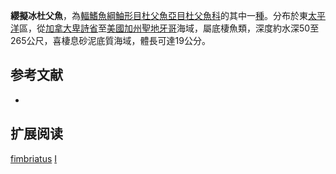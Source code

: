 {{Speciesbox
| name = 纓擬冰杜父魚
| image = 
| image_width = 250px
| status = NE
| status_system = IUCN3.1
| genus = Icelinus
| species = fimbriatus
| authority = [[Gilbert|Gilbert]], 1890
| synonyms = 
}}
'''纓擬冰杜父魚'''，為[[輻鰭魚綱|輻鰭魚綱]][[鮋形目|鮋形目]][[杜父魚亞目|杜父魚亞目]][[杜父魚科|杜父魚科]]的其中一[[種|種]]。分布於東[[太平洋|太平洋]]區，從[[加拿大|加拿大]][[卑詩省|卑詩省]]至[[美國|美國]][[加州|加州]][[聖地牙哥|聖地牙哥]]海域，屬底棲魚類，深度約水深50至265公尺，喜棲息砂泥底質海域，體長可達19公分。

== 参考文献 ==
*{{FishBase_species|genus=Icelinus|species=fimbriatus|year=2011|month=12}}

== 扩展阅读 ==
{{refbegin}}
{{wikispecies-inline|Icelinus fimbriatus|纓擬冰杜父魚}}
{{refend}}
{{Taxonbar|from=Q2412803}}

[[Category:擬冰杜父魚屬|fimbriatus]]
[[Category:1890年描述的魚類|I]]


{{鮋形目小作品}}